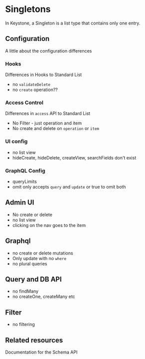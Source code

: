 
# Singletons

In Keystone, a Singleton is a list type that contains only one entry.

## Configuration

A little about the configuration differences

### Hooks

Differences in Hooks to Standard List

- no `validateDelete`
- no `create` operation??

### Access Control

Differences in `access` API to Standard List

- No Filter - just operation and item
- No create and delete on `operation` or `item`

### UI config

- no list view
- hideCreate, hideDelete, createView, searchFields don't exist

### GraphQL Config

- queryLimits
- omit only accepts `query` and `update` or true to omit both

## Admin UI

- No create or delete
- no list view
- clicking on the nav goes to the item

## Graphql

- no create or delete mutations
- Only update with no `where`
- no plural queries

## Query and DB API

- no findMany
- no createOne, createMany etc

## Filter

- no filtering

## Related resources

<RelatedContent>
  <Well
    heading="Schema API"
    href="../apis/schema"
    >
    Documentation for the Schema API 
  </Well>
</RelatedContent>


